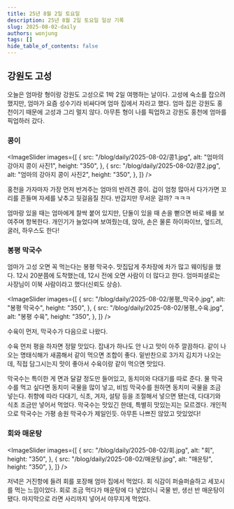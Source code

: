```yaml
---
title: 25년 8월 2일 토요일
description: 25년 8월 2일 토요일 일상 기록
slug: 2025-08-02-daily
authors: wonjung
tags: []
hide_table_of_contents: false
---
```



## 강원도 고성

<ImageWrapper
  src="/blog/daily/2025-08-02/고성.jpg"
  alt="강원도 고성 사진"
  width="70%"
/>

오늘은 엄마랑 형이랑 강원도 고성으로 1박 2일 여행하는 날이다.
고성에 숙소를 잡으려 했지만, 엄마가 요즘 성수기라 비싸다며 엄마 집에서 자라고 했다.
엄마 집은 강원도 홍천이기 때문에 고성과 그리 멀지 않다.
아무튼 형이 나를 픽업하고 강원도 홍천에 엄마를 픽업하러 갔다.

### 콩이

<ImageSlider
  images={[
    {
      src: "/blog/daily/2025-08-02/콩1.jpg",
      alt: "엄마의 강아지 콩이 사진1",
      height: "350",
    },
    {
      src: "/blog/daily/2025-08-02/콩2.jpg",
      alt: "엄마의 강아지 콩이 사진2",
      height: "350",
    },
  ]}
/>

홍천을 가자마자 가장 먼저 반겨주는 엄마의 반려견 콩이.
겁이 엄청 많아서 다가가면 꼬리를 흔들며 자세를 낮추고 뒷걸음질 친다.
반갑지만 무서운 걸까? ㅋㅋㅋ

엄마랑 있을 때는 엄마에게 찰싹 붙어 있지만, 단둘이 있을 때 손을 뻗으면 바로 배를 보여주며 항복한다.
개인기가 늘었다며 보여줬는데, 앉아, 손은 물론 하이파이브, 엎드려, 굴러, 하우스도 한다!

### 봉평 막국수

<ImageWrapper
  src="/blog/daily/2025-08-02/봉평_외관.jpg"
  alt="봉평 막국수 외관 사진"
  width="70%"
/>

엄마가 고성 오면 꼭 먹는다는 봉평 막국수.
맛집답게 주차장에 차가 많고 웨이팅을 했다.
12시 20분쯤에 도착했는데, 12시 전에 오면 사람이 더 많다고 한다.
엄마피셜로는 사장님이 이북 사람이라고 했다(신뢰도 상승).

<ImageSlider
  images={[
    {
      src: "/blog/daily/2025-08-02/봉평_막국수.jpg",
      alt: "봉평 막국수",
      height: "350",
    },
    {
      src: "/blog/daily/2025-08-02/봉평_수육.jpg",
      alt: "봉평 수육",
      height: "350",
    },
  ]}
/>

수육이 먼저, 막국수가 다음으로 나왔다.

수육 먼저 평을 하자면 정말 맛있다.
잡내가 하나도 안 나고 맛이 아주 깔끔하다.
같이 나오는 명태식해가 새콤해서 같이 먹으면 조합이 좋다.
밑반찬으로 3가지 김치가 나오는데, 직접 담그시는지 맛이 좋아서 수육이랑 같이 먹으면 맛있다.

막국수는 특이한 게 면과 달걀 정도만 들어있고, 동치미와 다대기를 따로 준다.
물 막국수를 먹고 싶다면 동치미 국물을 많이 넣고, 비빔 막국수를 원하면 동치미 국물을 조금 넣는다.
취향에 따라 다대기, 식초, 겨자, 설탕 등을 조절해서 넣으면 됐는데, 다대기와 식초 조금만 넣어서 먹었다.
막국수는 맛있긴 한데, 특별히 맛있는지는 모르겠다.
개인적으로 막국수는 가평 송원 막국수가 제일인듯.
아무튼 나쁘진 않았고 맛있었다!

### 회와 매운탕

<ImageSlider
  images={[
    {
      src: "/blog/daily/2025-08-02/회.jpg",
      alt: "회",
      height: "350",
    },
    {
      src: "/blog/daily/2025-08-02/매운탕.jpg",
      alt: "매운탕",
      height: "350",
    },
  ]}
/>

저녁은 거진항에 들려 회를 포장해 엄마 집에서 먹었다.
회 식감이 퍼슬퍼슬하고 세꼬시를 먹는 느낌이었다.
회로 조금 먹다가 매운탕에 다 넣었더니 국물 반, 생선 반 매운탕이 됐다.
마지막으로 라면 사리까지 넣어서 야무지게 먹었다.
